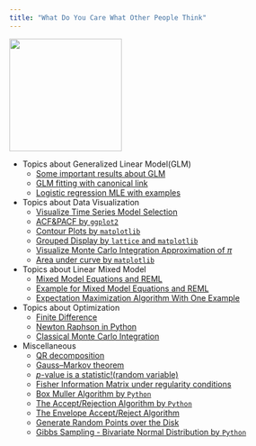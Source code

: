 ```yaml
---
title: "What Do You Care What Other People Think"
---
```


![](./files/too-much-coffee-featured.jpg){width=200px}

* Topics about Generalized Linear Model(GLM)
    + [Some important results about GLM](Important_Results_GLM.html)
    + [GLM fitting with canonical link](Fisher_Scoring.html)
    + [Logistic regression MLE with examples](logistic_regression_theory_hand_check.html)
    
* Topics about Data Visualization
    + [Visualize Time Series Model Selection](Data_Visulization_of_ARIMA_Model_Selection.html)
    + [ACF&PACF by `ggplot2`](ACF_PACF_by_ggplot2.html)
    + [Contour Plots by `matplotlib`](Contour_matplotlib.html)
    + [Grouped Display by `lattice` and `matplotlib`](grouped_display.html)
    + [Visualize Monte Carlo Integration Approximation of $\pi$](Visulization_Classical_Monte_Carlo_Integration.html)
    + [Area under curve by `matplotlib`](Area_Under_Curve.html)

* Topics about Linear Mixed Model
    + [Mixed Model Equations and REML](Linear_mixed_model_equations.html)
    + [Example for Mixed Model Equations and REML](Example_Linear_mixed_model.html)
    + [Expectation Maximization Algorithm With One Example](Expectation_Maximization_Algorithm_With_One_Example.html)
    
* Topics about Optimization
    + [Finite Difference](Finite_Difference.html)
    + [Newton Raphson in Python](Newton_Raphson.html)
    + [Classical Monte Carlo Integration](Classical_Monte_Carlo_Integration.html)
    
* Miscellaneous
    + [QR decomposition](OLS_QR.html)
    + [Gauss–Markov theorem](Gaussian-Markov.html)
    + [$p$-value is a statistic!(random variable)](p_value.html)
    + [Fisher Information Matrix under regularity conditions](Fisher_Information_Matrix.html)
    + [Box Muller Algorithm by `Python`](Box_Muller_Algorithm.html)
    + [The Accept/Rejection Algorithm by `Python`](Accept_reject.html)
    + [The Envelope Accept/Reject Algorithm](Envelope_Accept_Reject.html)
    + [Generate Random Points over the Disk](Uniform_Disk.html)
    + [Gibbs Sampling - Bivariate Normal Distribution by `Python`](Gibbs_Bivariate_Normal.html)